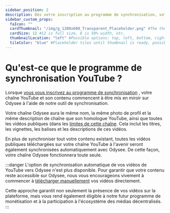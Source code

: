 ---
sidebar_position: 2
description: Dès votre inscription au programme de synchronisation, votre chaîne YouTube et son contenu commenceront à être mis en miroir sur Odysee à l'aide de notre outil de synchronisation.
sidebar_custom_props:
  faIcon: ""
  cardThumbnail: "/img/g_1200x600_Transparent_Placeholder.png" #The thumbnail on the category card.
  cardSize: 12 #12 is full size, 6 is 50% width, etc.
  thumbnailLocation: "left" #Possible options: top, left, bottom, right, none
  tileColor: "blue" #Placeholder tiles until thumbnail is ready, possible options: blue, cream, darkpurple, lightpurple, mauve, orange, pink, none
---

# Qu'est-ce que le programme de synchronisation YouTube ?

Lorsque [vous vous inscrivez au programme de synchronisation](https://odysee.com/$/youtube?reset_scroll=youtube&new_channel=true) , votre chaîne YouTube et son contenu commencent à être mis en miroir sur Odysee à l'aide de notre outil de synchronisation.

Votre chaîne Odysee aura le même nom, la même photo de profil et la même description de chaîne que son homologue YouTube, ainsi que toutes les vidéos publiques (dans les [limites de cette chaîne](https://help.odysee.tv/category-syncprogram/limits). Cela inclut les titres, les vignettes, les balises et les descriptions de ces vidéos.

En plus de synchroniser tout votre contenu existant, toutes les vidéos publiques téléchargées sur votre chaîne YouTube à l'avenir seront également synchronisées automatiquement avec Odysee. De cette façon, votre chaîne Odysee fonctionnera toute seule.

:::danger L'option de synchronisation automatique de vos vidéos de YouTube vers Odysee n'est plus disponible. Pour garantir que votre contenu reste accessible sur Odysee, nous vous encourageons vivement à commencer à [télécharger manuellement](https://help.odysee.tv/fr/category-uploading/) vos vidéos directement.

Cette approche garantit non seulement la présence de vos vidéos sur la plateforme, mais vous rend également éligible à notre futur programme de monétisation et à la participation à l'écosystème des médias décentralisés.
:::
